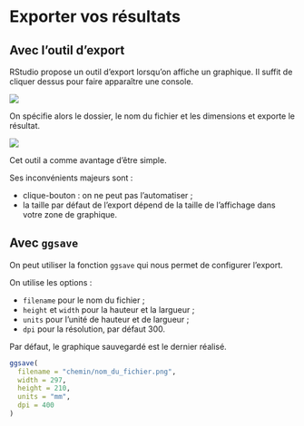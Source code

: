 
# Exporter vos résultats

## Avec l'outil d'export

RStudio propose un outil d'export lorsqu'on affiche un graphique. Il suffit de cliquer dessus pour faire apparaître une console.

![](pic/export1.png)

On spécifie alors le dossier, le nom du fichier et les dimensions et exporte le résultat.

![](pic/export2.png)

Cet outil a comme avantage d'être simple.

Ses inconvénients majeurs sont :

+ clique-bouton : on ne peut pas l'automatiser ;
+ la taille par défaut de l'export dépend de la taille de l'affichage dans votre zone de graphique.

## Avec `ggsave`

On peut utiliser la fonction `ggsave` qui nous permet de configurer l'export.

On utilise les options :

+ `filename` pour le nom du fichier ;
+ `height` et `width` pour la hauteur et la largueur ;
+ `units` pour l'unité de hauteur et de largueur ;
+ `dpi` pour la résolution, par défaut 300.

Par défaut, le graphique sauvegardé est le dernier réalisé.

```r
ggsave(
  filename = "chemin/nom_du_fichier.png",
  width = 297,
  height = 210,
  units = "mm",
  dpi = 400
)
```

